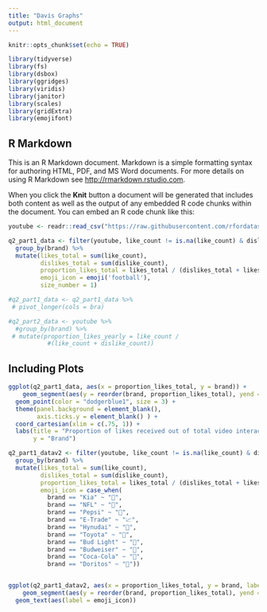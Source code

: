 ```yaml
---
title: "Davis Graphs"
output: html_document
---
```


```r
knitr::opts_chunk$set(echo = TRUE)

library(tidyverse)
library(fs)
library(dsbox)
library(ggridges)
library(viridis)
library(janitor)
library(scales)
library(gridExtra)
library(emojifont)
```

## R Markdown

This is an R Markdown document. Markdown is a simple formatting syntax for authoring HTML, PDF, and MS Word documents. For more details on using R Markdown see <http://rmarkdown.rstudio.com>.

When you click the **Knit** button a document will be generated that includes both content as well as the output of any embedded R code chunks within the document. You can embed an R code chunk like this:

```r
youtube <- readr::read_csv("https://raw.githubusercontent.com/rfordatascience/tidytuesday/master/data/2021/2021-03-02/youtube.csv")

q2_part1_data <- filter(youtube, like_count != is.na(like_count) & dislike_count != is.na(dislike_count)) %>%
  group_by(brand) %>%
  mutate(likes_total = sum(like_count),
         dislikes_total = sum(dislike_count),
         proportion_likes_total = likes_total / (dislikes_total + likes_total),
         emoji_icon = emoji('football'),
         size_number = 1)

#q2_part1_data <- q2_part1_data %>%
 # pivot_longer(cols = bra)

#q2_part2_data <- youtube %>%
  #group_by(brand) %>%
 # mutate(proportion_likes_yearly = like_count / 
           #(like_count + dislike_count))
```

## Including Plots


```r

ggplot(q2_part1_data, aes(x = proportion_likes_total, y = brand)) + 
    geom_segment(aes(y = reorder(brand, proportion_likes_total), yend = reorder(brand, proportion_likes_total), x = 0, xend = proportion_likes_total), color = "dodgerblue1", size = 2) + 
  geom_point(color = "dodgerblue1", size = 3) + 
  theme(panel.background = element_blank(), 
        axis.ticks.y = element_blank() ) +
  coord_cartesian(xlim = c(.75, 1)) + 
  labs(title = "Proportion of likes received out of total video interactions (likes + dislikes", x = "Proportion of likes", 
       y = "Brand")
```

```r

q2_part1_datav2 <- filter(youtube, like_count != is.na(like_count) & dislike_count != is.na(dislike_count)) %>%
  group_by(brand) %>%
  mutate(likes_total = sum(like_count),
         dislikes_total = sum(dislike_count),
         proportion_likes_total = likes_total / (dislikes_total + likes_total),
         emoji_icon = case_when(
           brand == "Kia" ~ "🚗",
           brand == "NFL" ~ "🏈",
           brand == "Pepsi" ~ "🥤",
           brand == "E-Trade" ~ "📈",
           brand == "Hynudai" ~ "🚗",
           brand == "Toyota" ~ "🚗",
           brand == "Bud Light" ~ "🍺",
           brand == "Budweiser" ~ "🍺",
           brand == "Coca-Cola" ~ "🥤",
           brand == "Doritos" ~ "🍟"))


ggplot(q2_part1_datav2, aes(x = proportion_likes_total, y = brand, label = emoji_icon)) + 
    geom_segment(aes(y = reorder(brand, proportion_likes_total), yend = reorder(brand, proportion_likes_total), x = 0, xend = proportion_likes_total)) + 
  geom_text(aes(label = emoji_icon))
```

